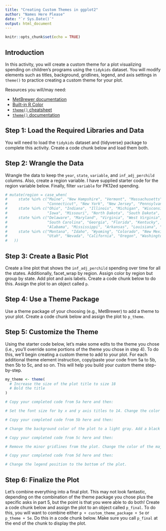 ```yaml
---
title: "Creating Custom Themes in ggplot2"
author: "Names Here Please"
date: "`r Sys.Date()`"
output: html_document
---
```


```r
knitr::opts_chunk$set(echo = TRUE)
```

## Introduction

In this activity, you will create a custom theme for a plot visualizing spending on children's programs using the `tidykids` dataset. You will modify elements such as titles, background, gridlines, legend, and axis settings in `theme()` to practice creating a custom theme for your plot.

Resources you will/may need:

- [MetBrewer documentation](https://github.com/BlakeRMills/MetBrewer)
- [Built-in R Color](https://r-charts.com/colors/)
- [`theme()` cheatsheet](https://bookdown.org/alapo/learnr/images/ggplot_elements2.png)
- [`theme()` documentation](https://ggplot2.tidyverse.org/reference/theme)


## Step 1: Load the Required Libraries and Data

You will need to load the `tidykids` dataset and {tidyverse} package to complete this activity. Create a code chunk below and load them both.

## Step 2: Wrangle the Data

Wrangle the data to keep the `year`, `state`, `variable`, and `inf_adj_perchild` columns. Also, create a region variable. I have supplied starter code for the region variable below. Finally, filter `variable` for  PK12ed spending.

```r
# mutate(region = case_when(
#     state %in% c("Maine", "New Hampshire", "Vermont", "Massachusetts", "Rhode Island", 
#                  "Connecticut", "New York", "New Jersey", "Pennsylvania") ~ "Northeast",
#     state %in% c("Ohio", "Indiana", "Illinois", "Michigan", "Wisconsin", "Minnesota",
#                  "Iowa", "Missouri", "North Dakota", "South Dakota", "Nebraska", "Kansas") ~ "Midwest",
#     state %in% c("Delaware", "Maryland", "Virginia", "West Virginia", "North Carolina", 
#                  "South Carolina", "Georgia", "Florida", "Kentucky", "Tennessee", 
#                  "Alabama", "Mississippi", "Arkansas", "Louisiana", "Oklahoma", "Texas", "District of Columbia") ~ "South",
#     state %in% c("Montana", "Idaho", "Wyoming", "Colorado", "New Mexico", "Arizona", 
#                  "Utah", "Nevada", "California", "Oregon", "Washington", "Hawaii", "Alaska") ~ "West"
#   ))
```

## Step 3: Create a Basic Plot

Create a line plot that shows the `inf_adj_perchild` spending over time for all the states. Additionally, facet_wrap by region. Assign color by region but group by state. Add plot and axis labels. Create a code chunk below to do this. Assign the plot to an object called `p`.

## Step 4: Use a Theme Package

Use a theme package of your choosing (e.g., MetBrewer) to add a theme to your plot. Create a code chunk below and assign the plot to `p_theme`.

## Step 5: Customize the Theme

Using the starter code below, let's make some edits to the theme you chose (i.e., you'll override some portions of the theme you chose in step 4). To do this, we'll begin creating a custom theme to add to your plot. For each additional theme element instruction, copy/paste your code from 5a to 5b, then 5b to 5c, and so on. This will help you build your custom theme step-by-step.

```r
my_theme <- theme(
  # Increase the size of the plot title to size 18
  # Bold the title
)
```

```r
# Copy your completed code from 5a here and then:

# Set the font size for by x and y axis titles to 14. Change the color for each to smokey gray (#4B4B4B).


```

```r
# Copy your completed code from 5b here and then:

# Change the background color of the plot to a light gray. Add a black border around each panel.

```

```r
# Copy your completed code from 5c here and then:

# Remove the minor gridlines from the plot. Change the color of the major gridlines to white.

```

```r
# Copy your completed code from 5d here and then:

# Change the legend position to the bottom of the plot.
```

## Step 6: Finalize the Plot

Let's combine everything into a final plot. This may not look fantastic, depending on the combination of the theme package you chose plus the specific asks in part 5, but the point is that you were able to do both! Create a code chunk below and assign the plot to an object called `p_final`. To do this, you will want to combine either `p + custom_theme_package + 5e` or `p_theme + 5e`. Do this in a code chunk below. Make sure you call `p_final` at the end of the chunk to display the plot.